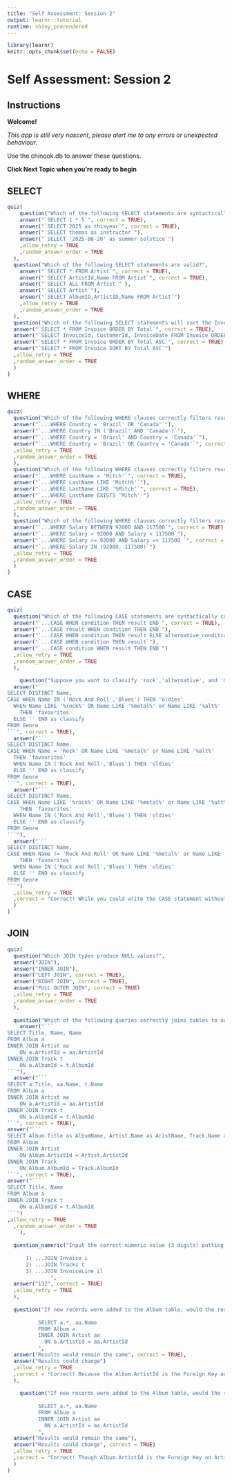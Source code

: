 ```yaml
---
title: "Self Assessment: Session 2"
output: learnr::tutorial
runtime: shiny_prerendered
---
```


```r
library(learnr)
knitr::opts_chunk$set(echo = FALSE)
```
# Self Assessment: Session 2

## Instructions

**Welcome!**

*This app is still very nascent, please alert me to any errors or unexpected behaviour.*

Use the chinook.db to answer these questions.
 
**Click Next Topic when you're ready to begin**

## SELECT

```r
quiz(
    question("Which of the following SELECT statements are syntactically correct (even if not meaningful)?",
    answer("`SELECT 1 * 5`", correct = TRUE),
    answer("`SELECT 2025 as thisyear`", correct = TRUE),
    answer("`SELECT thomas as instructor`"),
    answer("`SELECT '2025-06-20' as summer solstice`")
    ,allow_retry = TRUE
    ,random_answer_order = TRUE
  ),
  question("Which of the following SELECT statements are valid?",
    answer("`SELECT * FROM Artist`", correct = TRUE),
    answer("`SELECT ArtistId,Name FROM Artist`", correct = TRUE),
    answer("`SELECT ALL FROM Artist`" ),
    answer("`SELECT Artist`"),
    answer("`SELECT AlbumID,ArtistID,Name FROM Artist`")
    ,allow_retry = TRUE
    ,random_answer_order = TRUE
  ),
  question("Which of the following SELECT statements will sort the Invoice table by the smallest Total values?",
  answer("`SELECT * FROM Invoice ORDER BY Total`", correct = TRUE),
  answer("`SELECT InvoiceId, CustomerId, InvoiceDate FROM Invoice ORDER BY Total`", correct = TRUE),
  answer("`SELECT * FROM Invoice ORDER BY Total ASC`", correct = TRUE),
  answer("`SELECT * FROM Invoice SORT BY Total ASC`")
  ,allow_retry = TRUE
  ,random_answer_order = TRUE
  )
)
```

## WHERE

```r
quiz(
  question("Which of the following WHERE clauses correctly filters results to show customers who reside in either 'Brazil' or 'Canada'? ",
  answer("`...WHERE Country = 'Brazil' OR 'Canada'`"),
  answer("`...WHERE Country IN ('Brazil' AND 'Canada')`"),
  answer("`...WHERE Country = 'Brazil' AND Country = 'Canada'`"),
  answer("`...WHERE Country = 'Brazil' OR Country = 'Canada'`", correct = TRUE)
  ,allow_retry = TRUE
  ,random_answer_order = TRUE
  ),
  question("Which of the following WHERE clauses correctly filters results to show only employees with the last name 'Mitch'?",
  answer("`...WHERE LastName = 'Mitch'`", correct = TRUE),
  answer("`...WHERE LastName LIKE 'Mitch%'`"),
  answer("`...WHERE LastName LIKE '%Mitch'`", correct = TRUE),
  answer("`...WHERE LastName EXISTS 'Mitch'`")
  ,allow_retry = TRUE
  ,random_answer_order = TRUE
  ),
  question("Which of the following WHERE clauses correctly filters results to show employees with a salary between $92,000 and $117,500?",
  answer("`...WHERE Salary BETWEEN 92000 AND 117500`", correct = TRUE),
  answer("`...WHERE Salary > 92000 AND Salary < 117500`"),
  answer("`...WHERE Salary >= 92000 AND Salary =< 117500 `", correct = TRUE),
  answer("`...WHERE Salary IN (92000, 117500)`")
  ,allow_retry = TRUE
  ,random_answer_order = TRUE
  )
)
```


## CASE

```r
quiz(
  question("Which of the following CASE statements are syntactically correct?",
  answer("`...CASE WHEN condition THEN result END`", correct = TRUE),
  answer("`...CASE result WHEN condition THEN END`"),
  answer("`...CASE WHEN condition THEN result ELSE alternative_condition END`", correct = TRUE),
  answer("`...CASE WHEN condition THEN result`"),
  answer("`...CASE condition WHEN result THEN END`")
  ,allow_retry = TRUE
  ,random_answer_order = TRUE
  ),

    question("Suppose you want to classify 'rock','alternative', and 'metal' genres into a single category: 'favourites', but want to classify 'Rock And Roll' and 'Blues' into a separate category: 'oldies'. Which of the following CASE statements are correct?",
  answer("```
SELECT DISTINCT Name,
CASE WHEN Name IN ('Rock And Roll','Blues') THEN 'oldies' 
  WHEN Name LIKE '%rock%' OR Name LIKE '%metal%' or Name LIKE '%alt%' 
	THEN 'favourites' 
  ELSE '' END as classify
FROM Genre
```", correct = TRUE),
  answer("```
SELECT DISTINCT Name,
CASE WHEN Name = 'Rock' OR Name LIKE '%metal%' or Name LIKE '%alt%' 
  THEN 'favourites'
  WHEN Name IN ('Rock And Roll','Blues') THEN 'oldies' 
  ELSE '' END as classify
FROM Genre
```", correct = TRUE),
  answer("```
SELECT DISTINCT Name,
CASE WHEN Name LIKE '%rock%' OR Name LIKE '%metal%' or Name LIKE '%alt%' 
	THEN 'favourites' 
  WHEN Name IN ('Rock And Roll','Blues') THEN 'oldies' 
  ELSE '' END as classify
FROM Genre
```"),
  answer("```
SELECT DISTINCT Name,
CASE WHEN Name != 'Rock And Roll' OR Name LIKE '%metal%' or Name LIKE '%alt%' 
	THEN 'favourites' 
  WHEN Name IN ('Rock And Roll','Blues') THEN 'oldies' 
  ELSE '' END as classify
FROM Genre
```")
  ,allow_retry = TRUE
  ,correct = "Correct! While you could write the CASE statement without a LIKE statement and achieve a similar result, there may be more complex scenarios where this is harder. In those instances, the order of the CASE statement is crucial, as once a row is evaluated to meet a criteria, it won't be re-evaluated."
  )
)
```

## JOIN


```r
quiz(
  question("Which JOIN types produce NULL values?",
  answer("JOIN"),
  answer("INNER JOIN"),
  answer("LEFT JOIN", correct = TRUE),
  answer("RIGHT JOIN", correct = TRUE),
  answer("FULL OUTER JOIN", correct = TRUE)
  ,allow_retry = TRUE
  ,random_answer_order = TRUE
  ),
  
  question("Which of the following queries correctly joins tables to output all tracks and their corresponding artists and albums?",
    answer("```
SELECT Title, Name, Name 
FROM Album a
INNER JOIN Artist aa
	ON a.ArtistId = aa.ArtistId
INNER JOIN Track t
	ON a.AlbumId = t.AlbumId
```"),
  answer("```
SELECT a.Title, aa.Name, t.Name 
FROM Album a
INNER JOIN Artist aa
	ON a.ArtistId = aa.ArtistId
INNER JOIN Track t
	ON a.AlbumId = t.AlbumId
```", correct = TRUE),
answer("```
SELECT Album.Title as AlbumName, Artist.Name as AristName, Track.Name as TrackName
FROM Album 
INNER JOIN Artist
	ON Album.ArtistId = Artist.ArtistId
INNER JOIN Track
	ON Album.AlbumId = Track.AlbumId
```", correct = TRUE),
answer("```
SELECT Title, Name 
FROM Album a
INNER JOIN Track t
	ON a.AlbumId = t.AlbumId
```")
,allow_retry = TRUE
  ,random_answer_order = TRUE
    ),
  
  question_numeric("Input the correct numeric value (3 digits) putting the JOIN statements in correct order starting `FROM Customer c` in order to see all the tracks purchased by a customer.
                   
      1) ...JOIN Invoice i
      2) ...JOIN Tracks t
      3) ...JOIN InvoiceLine il
              ",
  answer("132", correct = TRUE)
  ,allow_retry = TRUE
  ),
  
  question("If new records were added to the Album table, would the result set change if the join type for the below query was switched to a LEFT JOIN instead?
          
          SELECT a.*, aa.Name
          FROM Album a
          INNER JOIN Artist aa
          	ON a.ArtistId = aa.ArtistId 
          ",
  answer("Results would remain the same", correct = TRUE),
  answer("Results could change")
  ,allow_retry = TRUE
  ,correct = "Correct! Because the Album.ArtistId is the Foreign Key on Artist, we know that there cannot be records in the Album table without a corresponding ArtistId."
  ),
  
    question("If new records were added to the Album table, would the result set change if the join type for the below query was switched to a RIGHT JOIN instead?
          
          SELECT a.*, aa.Name
          FROM Album a
          INNER JOIN Artist aa
          	ON a.ArtistId = aa.ArtistId 
          ",
  answer("Results would remain the same"),
  answer("Results could change", correct = TRUE)
  ,allow_retry = TRUE
  ,correct = "Correct! Though Album.ArtistId is the Foreign Key on Artist, we can have artists in the Artist table without corresponding Albums. In the case of a RIGHT JOIN, we would see NULL values for all a.* columns without a corresponding ArtistId." 
  )
)
```
